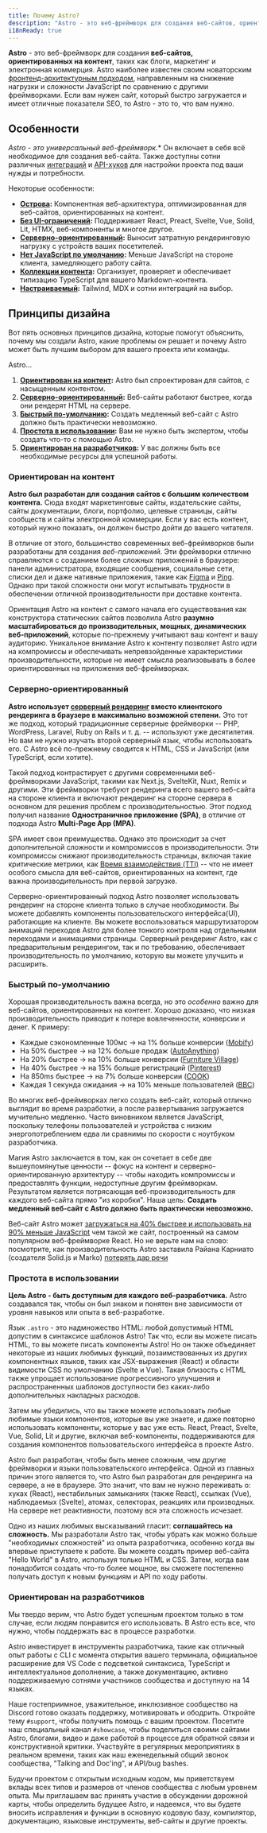 ```yaml
---
title: Почему Astro?
description: "Astro - это веб-фреймворк для создания веб-сайтов, ориентированных на контент, таких как блоги, маркетинг и электронная коммерция. Узнайте, почему Astro может стать хорошим выбором для вашего следующего веб-сайта."
i18nReady: true
---
```


**Astro** - это веб-фреймворк для создания **веб-сайтов, ориентированных на контент**, таких как блоги, маркетинг и электронная коммерция. Astro наиболее известен своим новаторским [фронтенд-архитектурным подходом](/ru/concepts/islands/), направленным на снижение нагрузки и сложности JavaScript по сравнению с другими фреймворками. Если вам нужен сайт, который быстро загружается и имеет отличные показатели SEO, то Astro - это то, что вам нужно.

## Особенности

*Astro - это универсальный веб-фреймворк.** Он включает в себя всё необходимое для создания веб-сайта. Также доступны сотни различных [интеграций](https://astro.build/integrations/) и [API-хуков](/ru/reference/integrations-reference/) для настройки проекта под ваши нужды и потребности. 

Некоторые особенности:

- **[Острова](/ru/concepts/islands/):** Компонентная веб-архитектура, оптимизированная для веб-сайтов, ориентированных на контент.
- **[Без UI-ограничений](/ru/guides/framework-components/):** Поддерживает React, Preact, Svelte, Vue, Solid, Lit, HTMX, веб-компоненты и многое другое.
- **[Серверно-ориентированный](/ru/basics/rendering-modes/):** Выносит затратную рендеринговую нагрузку с устройств ваших посетителей.
- **[Нет JavaScript по умолчанию](/ru/basics/astro-components/):** Меньше JavaScript на стороне клиента, замедляющего работу сайта.
- **[Коллекции контента](/ru/guides/content-collections/):** Организует, проверяет и обеспечивает типизацию TypeScript для вашего Markdown-контента.
- **[Настраиваемый](/ru/guides/integrations-guide/):** Tailwind, MDX и сотни интеграций на выбор.

## Принципы дизайна

Вот пять основных принципов дизайна, которые помогут объяснить, почему мы создали Astro, какие проблемы он решает и почему Astro может быть лучшим выбором для вашего проекта или команды.

Astro...

1. **[Ориентирован на контент](#ориентирован-на-контент):** Astro был спроектирован для сайтов, с насыщенным контентом.
2. **[Серверно-ориентированный](#серверно-ориентированный):** Веб-сайты работают быстрее, когда они рендерят HTML на сервере.
3. **[Быстрый по-умолчанию](#быстрый-по-умолчанию):** Создать медленный веб-сайт с Astro должно быть практически невозможно.
4. **[Простота в использовании](#простота-в-использовании):** Вам не нужно быть экспертом, чтобы создать что-то с помощью Astro.
5. **[Ориентирован на разработчиков](#ориентирован-на-разработчиков):** У вас должны быть все необходимые ресурсы для успешной работы.

### Ориентирован на контент

**Astro был разработан для создания сайтов с большим количеством контента.** Сюда входят маркетинговые сайты, издательские сайты, сайты документации, блоги, портфолио, целевые страницы, сайты сообществ и сайты электронной коммерции. Если у вас есть контент, который нужно показать, он должен быстро дойти до вашего читателя.

В отличие от этого, большинство современных веб-фреймворков были разработаны для создания *веб-приложений*. Эти фреймворки отлично справляются с созданием более сложных приложений в браузере: панели администратора, входящие сообщения, социальные сети, списки дел и даже нативные приложения, такие как [Figma](https://figma.com/) и [Ping](https://ping.gg/). Однако при такой сложности они могут испытывать трудности в обеспечении отличной производительности при доставке контента.

Ориентация Astro на контент с самого начала его существования как конструктора статических сайтов позволила Astro **разумно масштабироваться до производительных, мощных, динамических веб-приложений**, которые по-прежнему учитывают ваш контент и вашу аудиторию. Уникальное внимание Astro к контенту позволяет Astro идти на компромиссы и обеспечивать непревзойденные характеристики производительности, которые не имеет смысла реализовывать в более ориентированных на приложения веб-фреймворках.

### Серверно-ориентированный

**Astro использует [серверный рендеринг](/ru/basics/rendering-modes/) вместо клиентского рендеринга в браузере в максимально возможной степени.** Это тот же подход, который традиционные серверные фреймворки -- PHP, WordPress, Laravel, Ruby on Rails и т. д. -- используют уже десятилетия. Но вам не нужно изучать второй серверный язык, чтобы использовать его. С Astro всё по-прежнему сводится к HTML, CSS и JavaScript (или TypeScript, если хотите).

Такой подход контрастирует с другими современными веб-фреймворками JavaScript, такими как Next.js, SvelteKit, Nuxt, Remix и другими. Эти фреймворки требуют рендеринга всего вашего веб-сайта на стороне клиента и включают рендеринг на стороне сервера в основном для решения проблем с производительностью. Этот подход получил название **Одностраничное приложение (SPA)**, в отличие от подхода Astro **Multi-Page App (MPA)**.

SPA имеет свои преимущества. Однако это происходит за счет дополнительной сложности и компромиссов в производительности. Эти компромиссы снижают производительность страницы, включая такие критические метрики, как [Время взаимодействия (TTI)](https://web.dev/interactive/) -- что не имеет особого смысла для веб-сайтов, ориентированных на контент, где важна производительность при первой загрузке.

Серверно-ориентированный подход Astro позволяет использовать рендеринг на стороне клиента только в случае необходимости. Вы можете добавлять компоненты пользовательского интерфейса(UI), работающие на клиенте. Вы можете воспользоваться маршрутизатором анимаций переходов Astro для более тонкого контроля над отдельными переходами и анимациями страницы. Серверный рендеринг Astro, как с предварительным рендерингом, так и по требованию, обеспечивает производительность по умолчанию, которую вы можете улучшить и расширить.

### Быстрый по-умолчанию

Хорошая производительность важна всегда, но это *особенно* важно для веб-сайтов, ориентированных на контент. Хорошо доказано, что низкая производительность приводит к потере вовлеченности, конверсии и денег. К примеру:

- Каждые сэкономленные 100мс → на 1% больше конверсии ([Mobify](https://web.dev/why-speed-matters/))
- На 50% быстрее → на 12% больше продаж ([AutoAnything](https://www.digitalcommerce360.com/2010/08/19/web-accelerator-revs-conversion-and-sales-autoanything/))
- На 20% быстрее → на 10% больше конверсии ([Furniture Village](https://www.thinkwithgoogle.com/intl/en-gb/marketing-strategies/app-and-mobile/furniture-village-and-greenlight-slash-page-load-times-boosting-user-experience/))
- На 40% быстрее → на 15% больше регистраций ([Pinterest](https://medium.com/pinterest-engineering/driving-user-growth-with-performance-improvements-cfc50dafadd7))
- На 850ms быстрее → на 7% больше конверсии ([COOK](https://web.dev/why-speed-matters/))
- Каждая 1 секунда ожидания → на 10% меньше пользователей ([BBC](https://www.creativebloq.com/features/how-the-bbc-builds-websites-that-scale))

Во многих веб-фреймворках легко создать веб-сайт, который отлично выглядит во время разработки, а после развертывания загружается мучительно медленно. Часто виновником является JavaScript, поскольку телефоны пользователей и устройства с низким энергопотреблением едва ли сравнимы по скорости с ноутбуком разработчика.

Магия Astro заключается в том, как он сочетает в себе две вышеупомянутые ценности -- фокус на контент и серверно-ориентированную архитектуру -- чтобы находить компромиссы и предоставлять функции, недоступные другим фреймворкам. Результатом является потрясающая веб-производительность для каждого веб-сайта прямо "из коробки". Наша цель: **Создать медленный веб-сайт с Astro должно быть практически невозможно.**

Веб-сайт Astro может [загружаться на 40% быстрее и использовать на 90% меньше JavaScript](https://twitter.com/t3dotgg/status/1437195415439360003) 
чем такой же сайт, построенный на самом популярном веб-фреймворке React. Но не верьте нам на слово: посмотрите, как производительность Astro заставила Райана Карниато (создателя Solid.js и Marko) [потерять дар речи](https://youtu.be/2ZEMb_H-LYE?t=8163)

### Простота в использовании

**Цель Astro - быть доступным для каждого веб-разработчика.** Astro создавался так, чтобы он был знаком и понятен вне зависимости от уровня навыков или опыта в веб-разработке.

Язык `.astro` - это надмножество HTML: любой допустимый HTML допустим в синтаксисе шаблонов Astro! Так что, если вы можете писать HTML, то вы можете писать компоненты Astro! Но он также объединяет некоторые из наших любимых функций, позаимствованных из других компонентных языков, таких как JSX-выражения (React) и области видимости CSS по умолчанию (Svelte и Vue). Такая близость с HTML также упрощает использование прогрессивного улучшения и распространенных шаблонов доступности без каких-либо дополнительных накладных расходов.

Затем мы убедились, что вы также можете использовать любые любимые языки компонентов, которые вы уже знаете, и даже повторно использовать компоненты, которые у вас уже есть. React, Preact, Svelte, Vue, Solid, Lit и другие, включая веб-компоненты, поддерживаются для создания компонентов пользовательского интерфейса в проекте Astro.

Astro был разработан, чтобы быть менее сложным, чем другие фреймворки и языки пользовательского интерфейса. Одной из главных причин этого является то, что Astro был разработан для рендеринга на сервере, а не в браузере. Это значит, что вам не нужно переживать о: хуках (React), нестабильных замыканиях (также React), ссылках (Vue), наблюдаемых (Svelte), атомах, селекторах, реакциях или производных. На сервере нет реактивности, поэтому вся эта сложность исчезает.

Одно из наших любимых высказываний гласит: **соглашайтесь на сложность.** Мы разработали Astro так, чтобы убрать как можно больше "необходимых сложностей" из опыта разработчика, особенно когда вы впервые приступаете к работе. Вы можете создать пример веб-сайта "Hello World" в Astro, используя только HTML и CSS. Затем, когда вам понадобится создать что-то более мощное, вы сможете постепенно получать доступ к новым функциям и API по ходу работы.

### Ориентирован на разработчиков

Мы твердо верим, что Astro будет успешным проектом только в том случае, если людям понравится его использовать. В Astro есть все, что нужно, чтобы поддержать вас в процессе разработки.

Astro инвестирует в инструменты разработчика, такие как отличный опыт работы с CLI с момента открытия вашего терминала, официальное расширение для VS Code с подсветкой синтаксиса, TypeScript и интеллектуальное дополнение, а также документацию, активно поддерживаемую сотнями участников сообщества и доступную на 14 языках.

Наше гостеприимное, уважительное, инклюзивное сообщество на Discord готово оказать поддержку, мотивировать и ободрить. Откройте тему `#support`, чтобы получить помощь с вашим проектом. Посетите наш специальный канал `#showcase`, чтобы поделиться своими сайтами Astro, блогами, видео и даже работой в процессе для обратной связи и конструктивной критики. Участвуйте в регулярных мероприятиях в реальном времени, таких как наш еженедельный общий звонок сообщества, "Talking and Doc'ing", и API/bug bashes.

Будучи проектом с открытым исходным кодом, мы приветствуем вклады всех типов и размеров от членов сообщества с любым уровнем опыта. Мы приглашаем вас принять участие в обсуждении дорожной карты, чтобы определить будущее Astro, и надеемся, что вы будете вносить исправления и функции в основную кодовую базу, компилятор, документацию, языковые инструменты, веб-сайты и другие проекты.
